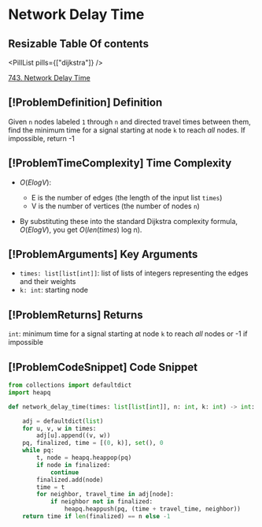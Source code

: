 # Network Delay Time

## Resizable Table Of contents

<DifficultyBadge difficulty="medium" />

<PillList pills={["dijkstra"]} />

[743. Network Delay Time](https://leetcode.com/problems/network-delay-time)

## [!ProblemDefinition] Definition

Given `n` nodes labeled `1` through `n` and directed travel times between them, find the minimum time for a signal starting at node `k` to reach *all* nodes. If impossible, return -1

## [!ProblemTimeComplexity] Time Complexity

- $O(E log V)$:
    - E is the number of edges (the length of the input list `times`)
    - V is the number of vertices (the number of nodes `n`)

- By substituting these into the standard Dijkstra complexity formula, $O(E log V)$, you get $O(len(times)$ log n).

## [!ProblemArguments] Key Arguments

- `times: list[list[int]]`: list of lists of integers representing the edges and their weights
- `k: int`: starting node

## [!ProblemReturns] Returns

`int`: minimum time for a signal starting at node `k` to reach *all* nodes or -1 if impossible

## [!ProblemCodeSnippet] Code Snippet

```python meta="source=problems/743-network-delay-time/solution.py"
from collections import defaultdict
import heapq

def network_delay_time(times: list[list[int]], n: int, k: int) -> int:

    adj = defaultdict(list)
    for u, v, w in times:
        adj[u].append((v, w))
    pq, finalized, time = [(0, k)], set(), 0
    while pq:
        t, node = heapq.heappop(pq)
        if node in finalized:
            continue
        finalized.add(node)
        time = t
        for neighbor, travel_time in adj[node]:
            if neighbor not in finalized:
                heapq.heappush(pq, (time + travel_time, neighbor))
    return time if len(finalized) == n else -1
```

